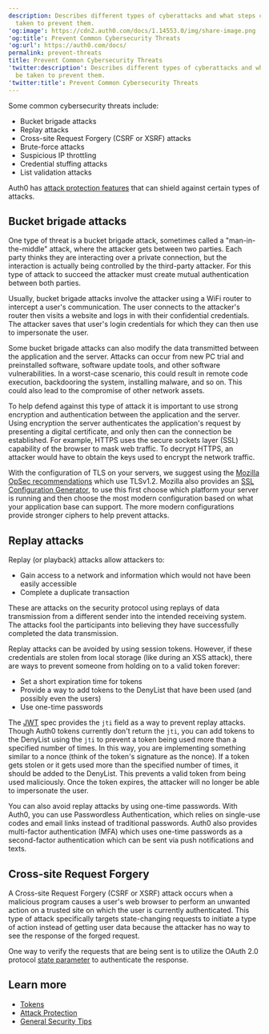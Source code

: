 ```yaml
---
description: Describes different types of cyberattacks and what steps can be
  taken to prevent them.
'og:image': https://cdn2.auth0.com/docs/1.14553.0/img/share-image.png
'og:title': Prevent Common Cybersecurity Threats
'og:url': https://auth0.com/docs/
permalink: prevent-threats
title: Prevent Common Cybersecurity Threats
'twitter:description': Describes different types of cyberattacks and what steps can
  be taken to prevent them.
'twitter:title': Prevent Common Cybersecurity Threats
---
```

Some common cybersecurity threats include:

* Bucket brigade attacks
* Replay attacks
* Cross-site Request Forgery (CSRF or XSRF) attacks
* Brute-force attacks
* <Tooltip tip="Suspicious IP Throttling: Form of attack protection that protects your tenant against suspicious logins targeting too many accounts from a single IP address." cta="View Glossary" href="/docs/glossary?term=Suspicious+IP+throttling">Suspicious IP throttling</Tooltip>
* Credential stuffing attacks
* List validation attacks

Auth0 has [attack protection features](/docs/secure/attack-protection) that can shield against certain types of attacks.

## Bucket brigade attacks

One type of threat is a bucket brigade attack, sometimes called a "man-in-the-middle" attack, where the attacker gets between two parties. Each party thinks they are interacting over a private connection, but the interaction is actually being controlled by the third-party attacker. For this type of attack to succeed the attacker must create mutual authentication between both parties.

Usually, bucket brigade attacks involve the attacker using a WiFi router to intercept a user's communication. The user connects to the attacker's router then visits a website and logs in with their confidential credentials. The attacker saves that user's login credentials for which they can then use to impersonate the user.

Some bucket brigade attacks can also modify the data transmitted between the application and the server. Attacks can occur from new PC trial and preinstalled software, software update tools, and other software vulnerabilities. In a worst-case scenario, this could result in remote code execution, backdooring the system, installing malware, and so on. This could also lead to the compromise of other network assets.

To help defend against this type of attack it is important to use strong encryption and authentication between the application and the server. Using encryption the server authenticates the application's request by presenting a digital certificate, and only then can the connection be established. For example, HTTPS uses the secure sockets layer (SSL) capability of the browser to mask web traffic. To decrypt HTTPS, an attacker would have to obtain the keys used to encrypt the network traffic.

With the configuration of TLS on your servers, we suggest using the [Mozilla OpSec recommendations](https://wiki.mozilla.org/Security/Server_Side_TLS) which use TLSv1.2. Mozilla also provides an [SSL Configuration Generator](https://mozilla.github.io/server-side-tls/ssl-config-generator/), to use this first choose which platform your server is running and then choose the most modern configuration based on what your application base can support. The more modern configurations provide stronger ciphers to help prevent attacks.

## Replay attacks

Replay (or playback) attacks allow attackers to:

* Gain access to a network and information which would not have been easily accessible
* Complete a duplicate transaction

These are attacks on the security protocol using replays of data transmission from a different sender into the intended receiving system. The attacks fool the participants into believing they have successfully completed the data transmission.

Replay attacks can be avoided by using session tokens. However, if these credentials are stolen from local storage (like during an XSS attack), there are ways to prevent someone from holding on to a valid token forever:

* Set a short expiration time for tokens
* Provide a way to add tokens to the DenyList that have been used (and possibly even the users)
* Use one-time passwords

The [JWT](/docs/secure/tokens/json-web-tokens) spec provides the `jti` field as a way to prevent replay attacks. Though Auth0 tokens currently don't return the `jti`, you can add tokens to the DenyList using the `jti` to prevent a token being used more than a specified number of times. In this way, you are implementing something similar to a <Tooltip tip="Nonce: Arbitrary number issued once in an authentication protocol to detect and prevent replay attacks." cta="View Glossary" href="/docs/glossary?term=nonce">nonce</Tooltip> (think of the token's signature as the nonce). If a token gets stolen or it gets used more than the specified number of times, it should be added to the DenyList. This prevents a valid token from being used maliciously. Once the token expires, the attacker will no longer be able to impersonate the user.

You can also avoid replay attacks by using one-time passwords. With Auth0, you can use <Tooltip tip="Passwordless: Form of authentication that does not rely on a password as the first factor." cta="View Glossary" href="/docs/glossary?term=Passwordless">Passwordless</Tooltip> Authentication, which relies on single-use codes and email links instead of traditional passwords. Auth0 also provides <Tooltip tip="Multi-factor authentication (MFA): User authentication process that uses a factor in addition to username and password such as a code via SMS." cta="View Glossary" href="/docs/glossary?term=multi-factor+authentication">multi-factor authentication</Tooltip> (MFA) which uses one-time passwords as a second-factor authentication which can be sent via push notifications and texts.

## Cross-site Request Forgery

A Cross-site Request Forgery (CSRF or XSRF) attack occurs when a malicious program causes a user's web browser to perform an unwanted action on a trusted site on which the user is currently authenticated. This type of attack specifically targets state-changing requests to initiate a type of action instead of getting user data because the attacker has no way to see the response of the forged request.

One way to verify the requests that are being sent is to utilize the <Tooltip tip="OAuth 2.0: Authorization framework that defines authorization protocols and workflows." cta="View Glossary" href="/docs/glossary?term=OAuth+2.0">OAuth 2.0</Tooltip> protocol [state parameter](/docs/secure/attack-protection/state-parameters) to authenticate the response.

## Learn more

* [Tokens](/docs/secure/tokens)
* [Attack Protection](/docs/secure/attack-protection)
* [General Security Tips](/docs/secure/security-guidance/tips)
